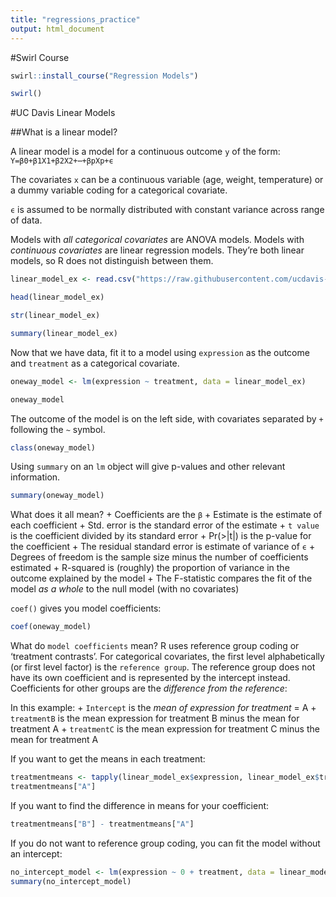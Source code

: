 ```yaml
---
title: "regressions_practice"
output: html_document
---
```


#Swirl Course

```r
swirl::install_course("Regression Models")
```

```r
swirl()
```


#UC Davis Linear Models

##What is a linear model?

A linear model is a model for a continuous outcome `y` of the form: 
`Y=β0+β1X1+β2X2+⋯+βpXp+ϵ`

The covariates `x` can be a continuous variable (age, weight, temperature) or a dummy variable coding for a categorical covariate.

`ϵ` is assumed to be normally distributed with constant variance across range of data.

Models with *all categorical covariates* are ANOVA models. Models with *continuous covariates* are linear regression models. They're both linear models, so R does not distinguish between them.

```r
linear_model_ex <- read.csv("https://raw.githubusercontent.com/ucdavis-bioinformatics-training/2018-September-Bioinformatics-Prerequisites/master/friday/lm_example_data.csv")

head(linear_model_ex)
```

```r
str(linear_model_ex)
```

```r
summary(linear_model_ex)
```

Now that we have data, fit it to a model using `expression` as the outcome and `treatment` as a categorical covariate.
```r
oneway_model <- lm(expression ~ treatment, data = linear_model_ex)
```

```r
oneway_model
```

The outcome of the model is on the left side, with covariates separated by `+` following the `~` symbol.

```r
class(oneway_model)
```

Using `summary` on an `lm` object will give p-values and other relevant information.
```r
summary(oneway_model)
```

What does it all mean?
+ Coefficients are the `β`
+ Estimate is the estimate of each coefficient
+ Std. error is the standard error of the estimate
+ `t value` is the coefficient divided by its standard error
+ Pr(>|t|) is the p-value for the coefficient
+ The residual standard error is estimate of variance of `ϵ`
+ Degrees of freedom is the sample size minus the number of coefficients estimated
+ R-squared is (roughly) the proportion of variance in the outcome explained by the model
+ The F-statistic compares the fit of the model *as a whole* to the null model (with no covariates)

`coef()` gives you model coefficients:
```r
coef(oneway_model)
```

What do `model coefficients` mean?
R uses reference group coding or 'treatment contrasts'. For categorical covariates, the first level alphabetically (or first level factor) is the `reference group`. The reference group does not have its own coefficient and is represented by the intercept instead. Coefficients for other groups are the *difference from the reference*:

In this example:
+ `Intercept` is the *mean of expression for treatment* = A
+ `treatmentB` is the mean expression for treatment B minus the mean for treatment A
+ `treatmentC` is the mean expression for treatment C minus the mean for treatment A

If you want to get the means in each treatment:
```r
treatmentmeans <- tapply(linear_model_ex$expression, linear_model_ex$treatment, mean)
treatmentmeans["A"]
```

If you want to find the difference in means for your coefficient:
```r
treatmentmeans["B"] - treatmentmeans["A"]
```

If you do not want to reference group coding, you can fit the model without an intercept:
```r
no_intercept_model <- lm(expression ~ 0 + treatment, data = linear_model_ex) # 0 = no intercept
summary(no_intercept_model)
```

